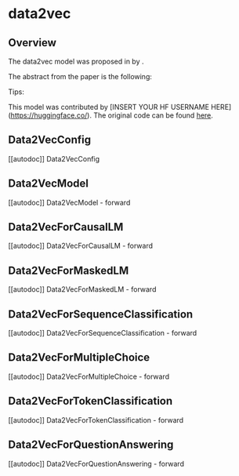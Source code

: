 <!--Copyright 2020 The HuggingFace Team. All rights reserved.

Licensed under the Apache License, Version 2.0 (the "License"); you may not use this file except in compliance with
the License. You may obtain a copy of the License at

http://www.apache.org/licenses/LICENSE-2.0

Unless required by applicable law or agreed to in writing, software distributed under the License is distributed on
an "AS IS" BASIS, WITHOUT WARRANTIES OR CONDITIONS OF ANY KIND, either express or implied. See the License for the
specific language governing permissions and limitations under the License.
-->

# data2vec

## Overview

The data2vec model was proposed in [<INSERT PAPER NAME HERE>](<INSERT PAPER LINK HERE>) by <INSERT AUTHORS HERE>.
<INSERT SHORT SUMMARY HERE>

The abstract from the paper is the following:

*<INSERT PAPER ABSTRACT HERE>*

Tips:

<INSERT TIPS ABOUT MODEL HERE>

This model was contributed by [INSERT YOUR HF USERNAME HERE](https://huggingface.co/<INSERT YOUR HF USERNAME HERE>).
The original code can be found [here](<INSERT LINK TO GITHUB REPO HERE>).


## Data2VecConfig

[[autodoc]] Data2VecConfig

## Data2VecModel

[[autodoc]] Data2VecModel
    - forward

## Data2VecForCausalLM

[[autodoc]] Data2VecForCausalLM
    - forward

## Data2VecForMaskedLM

[[autodoc]] Data2VecForMaskedLM
    - forward

## Data2VecForSequenceClassification

[[autodoc]] Data2VecForSequenceClassification
    - forward

## Data2VecForMultipleChoice

[[autodoc]] Data2VecForMultipleChoice
    - forward

## Data2VecForTokenClassification

[[autodoc]] Data2VecForTokenClassification
    - forward

## Data2VecForQuestionAnswering

[[autodoc]] Data2VecForQuestionAnswering
    - forward
